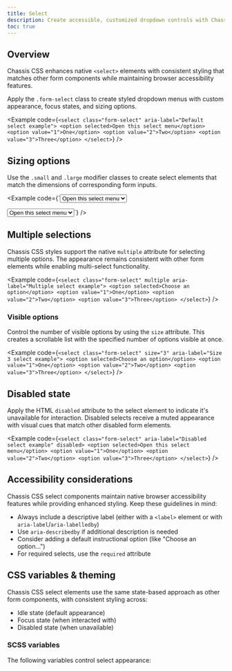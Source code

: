 ```yaml
---
title: Select
description: Create accessible, customized dropdown controls with Chassis CSS's enhanced native select styling.
toc: true
---
```


## Overview

Chassis CSS enhances native `<select>` elements with consistent styling that matches other form components while maintaining browser accessibility features.

Apply the `.form-select` class to create styled dropdown menus with custom appearance, focus states, and sizing options.

<Example code={`<select class="form-select" aria-label="Default select example">
    <option selected>Open this select menu</option>
    <option value="1">One</option>
    <option value="2">Two</option>
    <option value="3">Three</option>
  </select>`} />

## Sizing options

Use the `.small` and `.large` modifier classes to create select elements that match the dimensions of corresponding form inputs.

<Example code={`<select class="form-select large mb-medium" aria-label="Large select example">
    <option selected>Open this select menu</option>
    <option value="1">One</option>
    <option value="2">Two</option>
    <option value="3">Three</option>
  </select>

  <select class="form-select small" aria-label="Small select example">
    <option selected>Open this select menu</option>
    <option value="1">One</option>
    <option value="2">Two</option>
    <option value="3">Three</option>
  </select>`} />

## Multiple selections

Chassis CSS styles support the native `multiple` attribute for selecting multiple options. The appearance remains consistent with other form elements while enabling multi-select functionality.

<Example code={`<select class="form-select" multiple aria-label="Multiple select example">
    <option selected>Choose an option</option>
    <option value="1">One</option>
    <option value="2">Two</option>
    <option value="3">Three</option>
  </select>`} />

### Visible options

Control the number of visible options by using the `size` attribute. This creates a scrollable list with the specified number of options visible at once.

<Example code={`<select class="form-select" size="3" aria-label="Size 3 select example">
    <option selected>Choose an option</option>
    <option value="1">One</option>
    <option value="2">Two</option>
    <option value="3">Three</option>
  </select>`} />

## Disabled state

Apply the HTML `disabled` attribute to the select element to indicate it's unavailable for interaction. Disabled selects receive a muted appearance with visual cues that match other disabled form elements.

<Example code={`<select class="form-select" aria-label="Disabled select example" disabled>
    <option selected>Open this select menu</option>
    <option value="1">One</option>
    <option value="2">Two</option>
    <option value="3">Three</option>
  </select>`} />

## Accessibility considerations

Chassis CSS select components maintain native browser accessibility features while providing enhanced styling. Keep these guidelines in mind:

- Always include a descriptive label (either with a `<label>` element or with `aria-label`/`aria-labelledby`)
- Use `aria-describedby` if additional description is needed
- Consider adding a default instructional option (like "Choose an option...")
- For required selects, use the `required` attribute

## CSS variables & theming

Chassis CSS select elements use the same state-based approach as other form components, with consistent styling across:
- Idle state (default appearance)
- Focus state (when interacted with)
- Disabled state (when unavailable)

### SCSS variables

The following variables control select appearance:

<ScssDocs name="form-select-variables" file="scss/_variables.scss" />
